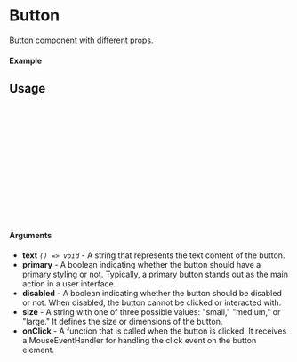 
<Meta of={QuickDemo} title="QuickDemo" />

# Button

Button component with different props.

#### Example

<Canvas of={QuickDemo.Primary} />

## Usage

```ts
import {Button} from "sld-ui";

const Example = () => {
  return (
      <Button
        size={"small"}
        text={"Button"}
        onClick={()=> console.log("Clicked")}
        primary
      />
  );
};

export default Example;
```

#### Arguments

- **text** _`() => void`_ - A string that represents the text content of the button.
- **primary** - A boolean indicating whether the button should have a primary styling or not. Typically, a primary button stands out as the main action in a user interface.
- **disabled** - A boolean indicating whether the button should be disabled or not. When disabled, the button cannot be clicked or interacted with.
- **size** - A string with one of three possible values: "small," "medium," or "large." It defines the size or dimensions of the button.
- **onClick** - A function that is called when the button is clicked. It receives a MouseEventHandler for handling the click event on the button element.
